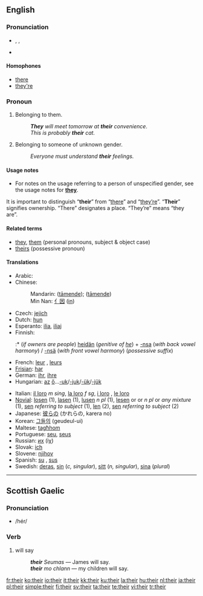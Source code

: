 {{rfc|Notes in the translations are too discursive for the table; move them to the pages for the translations themselves and add direct the user who wants grammatical info to those pages}}
==English==
{{rank|my|were|are|37|their|one|so|me}}

===Pronunciation===
* {{enPR|''th''âr}}, {{IPA|/ðeɚ/}}, {{SAMPA|/De@(r)/}}
* {{audio|en-us-their.ogg|Audio (US)}}

====Homophones====
* [[there]]
* [[they're]]

===Pronoun===
{{wikipedia}}
{{en-pron}}

# {{possessive}} Belonging to them.
#: '''''They''' will meet tomorrow at '''their''' convenience''.
#: ''This is probably '''their''' cat.''
# {{possessive}} Belonging to someone of unknown gender.
#: ''Everyone must understand '''their''' feelings.''

====Usage notes====
* For notes on the usage referring to a person of unspecified gender, see the usage notes for '''[[they]]'''.

It is important to distinguish “'''their'''” from “[[there]]” and “[[they're|they’re]]”.  “'''Their'''” signifies ownership.  “There” designates a place.  “They’re” means “they are”.

====Related terms====
* [[they]], [[them]] (personal pronouns, subject & object case)
* [[theirs]] (possessive pronoun)

====Translations====
{{trans-top}}
* Arabic: {{Arab|[[لهم]]}} {{unicode|(láhum)}}
* Chinese:
*: Mandarin: {{zh-ts|他們的|他们的}} ([[tāmende]]); {{zh-ts|她們的|她们的}} ([[tāmende]])
*: Min Nan: [[亻因]] ([[in]])
* Czech: [[jejich]]
* Dutch: [[hun]]
* Esperanto: [[ilia]], [[iliaj]]
* Finnish:
*:* (''if owners are people'') [[heidän]] (''genitive of [[he]]'') + [[-nsa#Finnish|-nsa]] (''with back vowel harmony'') / [[-nsä#Finnish|-nsä]] (''with front vowel harmony'') (''possessive suffix'')
* French: [[leur]] {{s}}, [[leurs]] {{p}}
* [[Frisian]]: [[har]]
* German: [[ihr]], [[ihre]]
* Hungarian: [[az]] [[ő]]...[[-uk]]/[[-juk]]/[[-ük]]/[[-jük]]
{{trans-mid}}
* Italian: [[il loro]] ''m sing'', [[la loro]] ''f sg'', [[i loro]] {{m|p}}, [[le loro]] {{f|p}}
* [[Novial]]: [[losen]] {{m|p}} (1), [[lasen]] {{f|p}} (1), [[lusen]] ''n pl '' (1), [[lesen]] {{m|p}} or {{f|p}} or ''n pl'' or ''any mixture'' (1), [[sen]] ''referring to subject'' (1), [[len]] (2), [[sen]] ''referring to subject'' (2)
* Japanese: [[彼ら]]の (かれらの, karera no)
* Korean: [[그들의]] (geudeul-ui)
* Maltese: [[tagħhom]]
* Portuguese: [[seu]], [[seus]]
* Russian: [[их]] (iχ)
* Slovak: [[ich#Slovak|ich]]
* Slovene: [[njihov]]
* Spanish: [[su]] {{s}}, [[sus]] {{p}}
* Swedish: [[deras]], [[sin]] (''c, singular''), [[sitt]] (''n, singular''), [[sina]] (''plural'')
{{trans-bottom}}


----

==Scottish Gaelic==

===Pronunciation===
* /hér/

===Verb===
{{infl|gd|verb}}

# will say
#: '''''their''' Seumas'' &mdash; James will say.
#: '''''their''' mo chlann'' &mdash; my children will say.

[[fr:their]]
[[ko:their]]
[[io:their]]
[[it:their]]
[[kk:their]]
[[ku:their]]
[[la:their]]
[[hu:their]]
[[nl:their]]
[[ja:their]]
[[pl:their]]
[[simple:their]]
[[fi:their]]
[[sv:their]]
[[ta:their]]
[[te:their]]
[[vi:their]]
[[tr:their]]